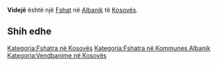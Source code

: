 {{Fshat në Kosovës
 | Emri                = Videjë
| sqi_N_name = Videjë
| sqi_N_FULL_NAME_RO = Videjë
| sqi_N_FULL_NAME_ND_RO = Videje
| sqi_N_SORT_NAME_RG = VIDEJE
| sqi_N_FULL_NAME_RG = Videjë
| sqi_N_FULL_NAME_ND_RG = Videje
| srp_N_name = Vidanje
| srp_N_FULL_NAME_RO = Vidanje
| srp_N_FULL_NAME_ND_RO = Vidanje
| srp_N_SORT_NAME_RG = VIDANJE
| srp_N_FULL_NAME_RG = Vidanje
| srp_N_FULL_NAME_ND_RG = Vidanje
| srp_NS_name = Видање
| srp_NS_FULL_NAME_RO = Видање
| srp_NS_FULL_NAME_ND_RO = Видање
| srp_NS_SORT_NAME_RG = ВИДАЊЕ
| srp_NS_FULL_NAME_RG = Видање
| srp_NS_FULL_NAME_ND_RG = Видање
| std_V_name = Vide
| std_V_FULL_NAME_RO = Vide Videja
| std_V_FULL_NAME_ND_RO = Vide Videja
| std_V_SORT_NAME_RG = VIDE VIDEJA
| std_V_FULL_NAME_RG = Vide Videja
| std_V_FULL_NAME_ND_RG = Vide Videja

 | Emri (Rasa dhanore) = 
 | Figura              = 
 | Shteti              = Kosovo
 | Komuna              = Albanik
 | Kodi postar         = 
 | Sipërfaqja          = 

 | Popullsia           = 

 | Regj. i popullsisë  = 
 | Dend. e popullsisë  = 
 | Faqja zyrtare       = 
 <!--- Koordinatat ----> 
 | Gjerësia            = 42.623889
 | Gjatësia            = 20.548889
 | Lartësia            = 
}}
'''Videjë''' është një [[Fshat]] në [[Albanik]] të [[Kosovës]].

<!-- == Gjeografia == -->
<!-- == Historia == -->
<!-- == Demografia == -->
== Shih edhe ==
{{Komuna Albanik}}
{{Kosovo-Administrata-Cung}}

[[Kategoria:Fshatra në Kosovës]]
[[Kategoria:Fshatra në Kommunes Albanik]]
[[Kategoria:Vendbanime në Kosovës]]